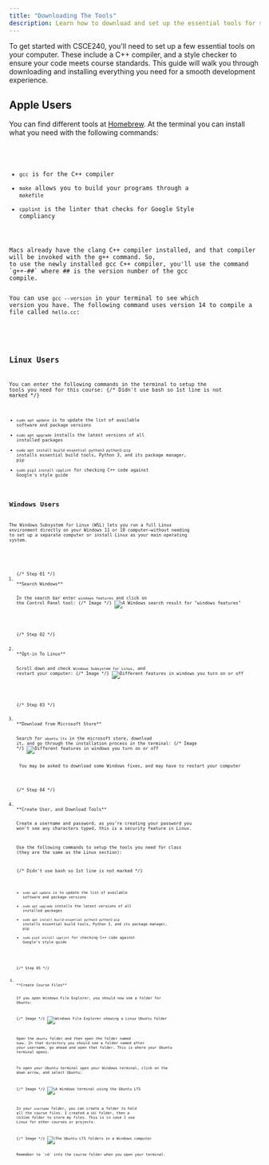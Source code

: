 ```yaml
---
title: "Downloading The Tools"
description: Learn how to download and set up the essential tools for success in CSCE240, including compilers, and style checkers.
---
```


To get started with CSCE240, you'll need to set up a few essential tools on your computer. 
These include a C++ compiler, and a style checker to ensure your code meets 
course standards. This guide will walk you through downloading and installing everything you 
need for a smooth development experience.

## Apple Users

You can find different tools at <a href="https://brew.sh/" target="_blank" rel="noopener noreferrer" aria-label="the Hombrew website">Homebrew</a>.
At the terminal you can install what you need with the following commands:


<Code code={code.apple} lang="zsh"/>

- `gcc` is for the C++ compiler
- `make` allows you to build your programs through a `makefile`
- `cpplint` is the linter that checks for Google Style compliancy

<Aside>
Macs already have the clang C++ compiler installed, and that compiler will be invoked with the g++ command. So,
to use the newly installed gcc C++ compiler, you'll use the command `g++-##` where ## is the version number of the gcc
compile.

You can use `gcc --version` in your terminal to see which version you have. The following command uses version 14 to compile 
a file called `hello.cc`:

<Code code={code.appleCompile} lang="zsh"/>
</Aside>

## Linux Users

You can enter the following commands in the terminal to setup the tools you need for this course:
{/* Didn't use bash so 1st line is not marked */}
<Code code={code.linux} lang="shell"/>

- `sudo apt update` is to update the list of available software and package versions
- `sudo apt upgrade` installs the latest versions of all installed packages
- `sudo apt install build-essential python3 python3-pip` installs essential build tools, Python 3, and its package manager, pip
- `sudo pip3 install cpplint` for checking C++ code against Google's style guide

## Windows Users

The Windows Subsystem for Linux (WSL) lets you run a full Linux environment directly on your Windows 11 or 10 computer—without needing 
to set up a separate computer or install Linux as your main operating system.


<Steps>

<ol>
{/* Step 01 */}
<li>
**Search Windows**

In the search bar enter `windows features` and click on the Control Panel tool:
{/* Image */}
![A Windows search result for "windows features"](@assets/setup/search-for-windows-features.webp)
</li>

{/* Step 02 */}
<li>
**Opt-in To Linux**

Scroll down and check `Windows Subsystem for Linux`, and restart your computer:
{/* Image */}
![Different features in windows you turn on or off](@assets/setup/windows-subsystem-checkbox.webp)
</li>

{/* Step 03 */}
<li>
**Download from Microsoft Store**

Search for `ubuntu lts` in the microsoft store, download it, and go through the installation process in the terminal:
{/* Image */}
![Different features in windows you turn on or off](@assets/setup/microsoft-store-ubuntu-lts.webp)
<Aside> You may be asked to download some Windows fixes, and may have to restart your computer </Aside>
</li>

{/* Step 04 */}
<li>
**Create User, and Download Tools**

Create a username and password, as you're creating your password you won't see any characters typed, this is a security feature in Linux.

Use the following commands to setup the tools you need for class (they are the same as the Linux section):

{/* Didn't use bash so 1st line is not marked */}
<Code code={code.windows} lang="shell"/>

- `sudo apt update` is to update the list of available software and package versions
- `sudo apt upgrade` installs the latest versions of all installed packages
- `sudo apt install build-essential python3 python3-pip` installs essential build tools, Python 3, and its package manager, pip
- `sudo pip3 install cpplint` for checking C++ code against Google's style guide
</li>

{/* Step 05 */}
<li>
**Create Course Files**

If you open Windows File Explorer, you should now see a folder for Ubuntu:

{/* Image */}
![Windows File Explorer showing a Linux Ubuntu folder](@assets/setup/file-explorer.webp)

Open the `Ubuntu` folder and then open the folder named `home`. 
In that directory you should see a folder named after your username, go ahead and open that folder. This is where your Ubuntu 
terminal opens.

To open your Ubuntu terminal open your Windows terminal, click on the down arrow, and select Ubuntu:

{/* Image */}
![A Windows terminal using the Ubuntu LTS](@assets/setup/terminal.webp)

In your `username` folder, you can create a folder to hold all the course files. I created a `USC` folder, then a `CSCE240` folder to 
store my files. This is in case I use Linux for other courses or projects.

{/* Image */}
![The Ubuntu LTS folders in a Windows computer](@assets/setup/course-files.webp)

<Aside type="tip">Remember to `cd` into the course folder when you open your terminal.</Aside>
</li>

</ol>

</Steps>